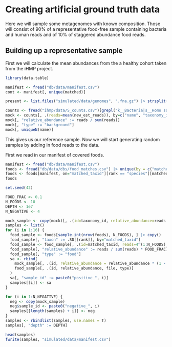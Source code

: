 # Creating artificial ground truth data

Here we will sample some metagenomes with known composition. Those will consist of 90% of a representative food-free sample containing bacteria and human reads
and of 10% of staggered abundance food reads.

## Building up a representative sample

First we will calculate the mean abundances from the a healthy cohort taken from the iHMP project.

```r
library(data.table)

manifest <- fread("db/data/manifest.csv")
cont <- manifest[, unique(matched)]

present <- list.files("simulated/data/genomes", ".fna.gz") |> strsplit(".fna.gz", fixed=T) |> unlist() |> as.numeric()

counts <- fread("ihmp/data/S_counts.csv")[grepl("k__Bacteria|s__Homo sapiens", lineage)]
mock <- counts[, .(reads=mean(new_est_reads)), by=c("name", "taxonomy_id", "lineage", "taxid_lineage")][reads > 100 & taxonomy_id %in% present & taxonomy_id %in% cont]
mock[, "relative_abundance" := reads / sum(reads)]
mock[, "type" := "background"]
mock[, uniqueN(name)]
```

This gives us our reference sample. Now we will start generating random samples by adding in food reads to the data.

First we read in our manifest of covered foods.

```r
manifest <- fread("db/data/manifest.csv")
foods <- fread("db/data/dbs/food_matches.csv") |> unique(by = c("matched_taxid", "rank"))
foods <- foods[manifest, on="matched_taxid"][rank == "species"][matched_taxid %in% cont]
foods
```

```r
set.seed(42)

FOOD_FRAC <- 0.1
N_FOODS <- 10
DEPTH <- 1e7
N_NEGATIVE <- 4

mock_sample <- copy(mock)[, .(id=taxonomy_id, relative_abundance=reads / sum(reads), sample_id="negative", file=paste0(taxonomy_id, ".fna.gz"), type)]
samples <- list()
for (i in 1:16) {
  food_sample <- foods[sample.int(nrow(foods), N_FOODS), ] |> copy()
  food_sample[, "taxon" := .SD[[rank]], by="matched_taxid"]
  food_sample <- food_sample[, .(id=matched_taxid, reads=4^(1:N_FOODS), file=basename(filename))]
  food_sample[, "relative_abundance" := reads / sum(reads) * FOOD_FRAC]
  food_sample[, "type" := "food"]
  sa <- rbind(
    mock_sample[, .(id, relative_abundance = relative_abundance * (1 - FOOD_FRAC), file, type)], 
    food_sample[, .(id, relative_abundance, file, type)]
  )
  sa[, "sample_id" := paste0("positive_", i)]
  samples[[i]] <- sa
}

for (i in 1:N_NEGATIVE) {
  neg <- copy(mock_sample)
  neg$sample_id <- paste0("negative_", i)
  samples[[length(samples) + i]] <- neg
}
samples <- rbindlist(samples, use.names = T)
samples[, "depth" := DEPTH]
```

```r
head(samples)
fwrite(samples, "simulated/data/manifest.csv")
```